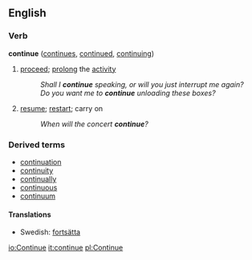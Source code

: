 ==English==

===Verb===
'''continue'''  ([[continues]], [[continued]], [[continuing]])
#[[proceed]]; [[prolong]] the [[activity]]
#:''Shall I '''continue''' speaking, or will you just interrupt me again?''
#:''Do you want me to '''continue''' unloading these boxes?''
#[[resume]]; [[restart]]; carry on
#:''When will the concert '''continue'''?''

===Derived terms===
*[[continuation]]
*[[continuity]]
*[[continually]]
*[[continuous]]
*[[continuum]]

====Translations====
*Swedish: [[fortsätta]]

[[io:Continue]]
[[it:continue]]
[[pl:Continue]]